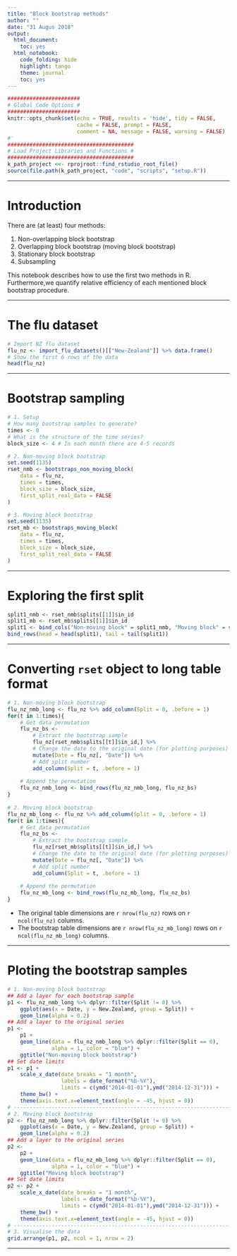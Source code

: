 ```yaml
---
title: "Block bootstrap methods"
author: ""
date: "31 Augus 2018"
output: 
  html_document: 
    toc: yes
  html_notebook: 
    code_folding: hide
    highlight: tango
    theme: journal
    toc: yes
---
```


```r
#######################
# Global Code Options #
#######################
knitr::opts_chunk$set(echo = TRUE, results = 'hide', tidy = FALSE,
                      cache = FALSE, prompt = FALSE,
                      comment = NA, message = FALSE, warning = FALSE)
#'
########################################
# Load Project Libraries and Functions #
########################################
k_path_project <<- rprojroot::find_rstudio_root_file()
source(file.path(k_path_project, "code", "scripts", "setup.R"))
```

---

# Introduction

There are (at least) four methods:

(1) Non-overlapping block bootstrap
(2) Overlapping block bootstrap (moving block bootstrap)
(3) Stationary block bootstrap
(4) Subsampling

This notebook describes how to use the first two methods in R.
Furthermore,we quantify relative efficiency of each mentioned block bootstrap 
procedure.

---

# The flu dataset

```r
# Import NZ flu dataset
flu_nz <- import_flu_datasets()[["New-Zealand"]] %>% data.frame()
# Show the first 6 rows of the data
head(flu_nz)
```

---

# Bootstrap sampling

```r
# 1. Setup  
# How many bootstrap samples to generate?
times <- 8
# What is the structure of the time series?
block_size <- 4 # In each month there are 4-5 records

# 2. Non-moving block bootstrap 
set.seed(1135)
rset_nmb <- bootstraps_non_moving_block(
    data = flu_nz,
    times = times,
    block_size = block_size,
    first_split_real_data = FALSE
)

# 3. Moving block bootstrap
set.seed(1135)
rset_mb <- bootstraps_moving_block(
    data = flu_nz,
    times = times,
    block_size = block_size,
    first_split_real_data = FALSE
)
```

---

# Exploring the first split

```r
split1_nmb <- rset_nmb$splits[[1]]$in_id
split1_mb <- rset_mb$splits[[1]]$in_id
split1 <- bind_cols("Non-moving block" = split1_nmb, "Moving block" = split1_mb)
bind_rows(head = head(split1), tail = tail(split1))
```

---

# Converting `rset` object to long table format

```r
# 1. Non-moving block bootstrap 
flu_nz_nmb_long <- flu_nz %>% add_column(Split = 0, .before = 1)
for(t in 1:times){
    # Get data permutation
    flu_nz_bs <- 
        # Extract the bootstrap sample  
        flu_nz[rset_nmb$splits[[t]]$in_id,] %>%  
        # Change the date to the original date (for plotting purposes)  
        mutate(Date = flu_nz[, "Date"]) %>%   
        # Add split number  
        add_column(Split = t, .before = 1)
    
    # Append the permutation
    flu_nz_nmb_long <- bind_rows(flu_nz_nmb_long, flu_nz_bs)
}
  
# 2. Moving block bootstrap
flu_nz_mb_long <- flu_nz %>% add_column(Split = 0, .before = 1)
for(t in 1:times){
    # Get data permutation
    flu_nz_bs <- 
        # Extract the bootstrap sample  
        flu_nz[rset_mb$splits[[t]]$in_id,] %>%  
        # Change the date to the original date (for plotting purposes)  
        mutate(Date = flu_nz[, "Date"]) %>%   
        # Add split number  
        add_column(Split = t, .before = 1)
    
    # Append the permutation
    flu_nz_mb_long <- bind_rows(flu_nz_mb_long, flu_nz_bs)
}
```

* The original table dimensions are `r nrow(flu_nz)` rows on 
`r ncol(flu_nz)` columns.
* The bootstrap table dimensions are `r nrow(flu_nz_mb_long)` rows on 
`r ncol(flu_nz_mb_long)` columns.

---

# Ploting the bootstrap samples

```r
# 1. Non-moving block bootstrap 
## Add a layer for each bootstrap sample
p1 <- flu_nz_nmb_long %>% dplyr::filter(Split != 0) %>%
    ggplot(aes(x = Date, y = New.Zealand, group = Split)) +
    geom_line(alpha = 0.2)
## Add a layer to the original series
p1 <- 
    p1 + 
    geom_line(data = flu_nz_nmb_long %>% dplyr::filter(Split == 0),
              alpha = 1, color = "blue") + 
    ggtitle("Non-moving block bootstrap")
## Set date limits
p1 <- p1 + 
    scale_x_date(date_breaks = "1 month", 
                 labels = date_format("%b-%Y"),
                 limits = c(ymd("2014-01-01"),ymd("2014-12-31"))) + 
    theme_bw() + 
    theme(axis.text.x=element_text(angle = -45, hjust = 0))
# ------------------------------------------------------------------------------  
# 2. Moving block bootstrap
p2 <- flu_nz_nmb_long %>% dplyr::filter(Split != 0) %>%
    ggplot(aes(x = Date, y = New.Zealand, group = Split)) +
    geom_line(alpha = 0.2)
## Add a layer to the original series
p2 <- 
    p2 + 
    geom_line(data = flu_nz_mb_long %>% dplyr::filter(Split == 0),
              alpha = 1, color = "blue") + 
    ggtitle("Moving block bootstrap")
## Set date limits
p2 <- p2 + 
    scale_x_date(date_breaks = "1 month", 
                 labels = date_format("%b-%Y"),
                 limits = c(ymd("2014-01-01"),ymd("2014-12-31"))) + 
    theme_bw() + 
    theme(axis.text.x=element_text(angle = -45, hjust = 0))
# ------------------------------------------------------------------------------  
# 3. Visualise the data
grid.arrange(p1, p2, ncol = 1, nrow = 2)
```

---